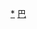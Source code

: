 {{Navbox
|name = 巴西外交
|title = {{Flagicon|BRA}} [[巴西外交]]
|listclass = hlist
|image = [[Image:Coat of arms of Brazil.svg|90px|巴西國徽]]

|group1=非洲
|list1= 
* {{link-en|阿爾及利亞－巴西關係|Algeria–Brazil relations|阿爾及利亞}}
* [[安哥拉－巴西關係|安哥拉]]
* {{link-pt|巴西－貝寧關係|Relações entre Benim e Brasil|貝寧}}
* {{link-en|巴西－佛德角關係|Brazil–Cape Verde relations|佛德角}}
* {{link-en|巴西－剛果民主共和國關係|Brazil–Democratic Republic of Congo relations|剛果民主共和國}}
* {{link-en|巴西－埃及關係|Brazil–Egypt relations|埃及}}
* {{link-pt|巴西－赤道幾內亞關係|Relações entre Brasil e Guiné Equatorial|赤道幾內亞}}
* {{link-en|巴西－肯尼亞關係|Brazil–Kenya relations|肯尼亞}}
* {{link-pt|巴西－利比亞關係|Relações entre Brasil e Líbia|利比亞}}
* {{link-pt|巴西－莫桑比克關係|Relações entre Brasil e Moçambique|莫桑比克}}
* {{link-en|巴西－尼日利亞關係|Brazil–Nigeria relations|尼日利亞}}
* {{link-en|巴西－南非關係|Brazil–South Africa relations|南非}}
* {{link-pt|巴西－蘇丹關係|Relações entre Brasil e Sudão|蘇丹}}
* {{link-pt|巴西－南蘇丹關係|Relações entre Brasil e Sudão do Sul|南蘇丹}}

|group2 = 美洲
|list2 = 
* {{link-en|巴西－阿根廷關係|Argentina–Brazil relations|阿根廷}}
* {{link-en|巴西－巴巴多斯關係|Barbados–Brazil relations|巴巴多斯}}
* {{link-pt|巴西－玻利維亞關係|Relações entre Bolívia e Brasil|玻利維亞}}
* {{link-en|巴西－加拿大關係|Brazil–Canada relations|加拿大}}
* {{link-en|巴西－智利關係|Brazil–Chile relations|智利}}
* {{link-en|巴西－哥倫比亞關係|Brazil–Colombia relations|哥倫比亞}}
* [[巴西－哥斯達黎加關係|哥斯達黎加]]
* {{link-en|巴西－古巴關係|Brazil–Cuba relations|古巴}}
* {{link-pt|巴西－厄瓜多爾關係|Relações entre Brasil e Equador|厄瓜多爾}}
* {{link-en|巴西－圭也那關係|Brazil–Guyana relations|圭也那}}
* {{link-pt|巴西－海地關係|Relações entre Brasil e Haiti|海地}}
* {{link-pt|巴西－洪都拉斯關係|Relações entre Brasil e Honduras|洪都拉斯}}
* {{link-en|巴西－牙買加關係|Brazil–Jamaica relations|牙買加}}
* {{link-en|巴西－墨西哥關係|Brazil–Mexico relations|墨西哥}}
* {{link-en|巴西－巴拉圭關係|Brazil–Paraguay relations|巴拉圭}}
* {{link-pt|巴西－秘魯關係|Relações entre Brasil e Peru|秘魯}}
* {{link-en|巴西－蘇里南關係|Brazil–Suriname relations|蘇里南}}
* {{link-en|巴西－美國關係|Brazil–United States relations|美國}}
* {{link-en|巴西－烏拉圭關係|Brazil–Uruguay relations|烏拉圭}}
* {{link-pt|巴西－委內瑞拉關係|Relações entre Brasil e Venezuela|委內瑞拉}}

|group3=亞洲
|list3= 
* {{link-en|亞美尼亞－巴西關係|Armenia–Brazil relations|亞美尼亞}}
* {{link-en|阿塞拜疆－巴西關係|Azerbaijan–Brazil relations|阿塞拜疆}}
* {{link-en|孟加拉－巴西關係|Bangladesh–Brazil relations|孟加拉}}
* {{link-pt|不丹－巴西關係|Relações entre Brasil e Butão|不丹}}
* [[柬埔寨－巴西關係|柬埔寨]]
* [[中國－巴西關係|中華人民共和國]]（[[澳門與巴西關係|澳門]]）
* {{link-en|巴西－東帝汶關係|Brazil–East Timor relations|東帝汶}}
* [[巴西－印度關係|印度]]
* {{link-en|巴西－印度尼西亞關係|Brazil–Indonesia relations|印度尼西亞}}
* [[巴西－伊朗關係|伊朗]]
* {{link-en|巴西－伊拉克關係|Brazil–Iraq relations|伊拉克}}
* {{link-en|巴西－以色列關係|Brazil–Israel relations|以色列}}
* [[日本－巴西關係|日本]]
* {{link-pt|巴西－黎巴嫩關係|Relações entre Brasil e Líbano|黎巴嫩}}
* {{link-en|巴西－馬來西亞關係|Brazil–Malaysia relations|馬來西亞}}
* [[巴西－朝鮮關係|朝鮮]]
* {{link-en|巴西－巴基斯坦關係|Brazil–Pakistan relations|巴基斯坦}}
* {{link-en|巴西－巴勒斯坦關係|Brazil–Palestine relations|巴勒斯坦}}
* {{link-en|巴西－菲律賓關係|Brazil–Philippines relations|菲律賓}}
* [[新加坡－巴西關係|新加坡]]
* [[巴西－韓國關係|韓國]]
* {{link-pt|巴西－敘利亞關係|Relações entre Brasil e Síria|敘利亞}}
* [[中華民國與巴西關係|中華民國]]
* {{link-en|巴西－土耳其關係|Brazil–Turkey relations|土耳其}}

|group4 = 歐洲
|list4 = 
* {{link-en|阿爾巴尼亞－巴西關係|Albania–Brazil relations|阿爾巴尼亞}}
* {{link-en|巴西－丹麥關係|Brazil–Denmark relations|丹麥}}
* [[巴西－法國關係|法國]]
* {{link-en|巴西－德國關係|Brazil–Germany relations|德國}}
* {{link-en|巴西－希臘關係|Brazil–Greece relations|希臘}}
* {{link-en|巴西－愛爾蘭關係|Brazil–Ireland relations|愛爾蘭}}
* {{link-en|巴西－意大利關係|Brazil–Italy relations|意大利}}
* [[巴西－立陶宛關係|立陶宛]]
* {{link-en|巴西－波蘭關係|Brazil–Poland relations|波蘭}}
* [[巴西－葡萄牙關係|葡萄牙]]
* {{link-en|巴西－俄羅斯關係|Brazil–Russia relations|俄羅斯}}
* [[巴西－塞爾維亞關係|塞爾維亞]]
* [[巴西－斯洛文尼亞關係|斯洛維尼亞]]
* {{link-en|巴西－西班牙關係|Brazil–Spain relations|西班牙}}
* {{link-en|巴西－瑞典關係|Brazil–Sweden relations|瑞典}}
* {{link-en|巴西－烏克蘭關係|Brazil–Ukraine relations|烏克蘭}}
* {{link-en|巴西－英國關係|Brazil–United Kingdom relations|英國}}

|group5=大洋洲
|list5=
* [[澳大利亞－巴西關係|-{zh-cn:澳大利亚; zh-hk:澳洲; zh-tw:澳洲}-]]
* {{link-en|巴西－紐西蘭關係|Brazil–New Zealand relations|紐西蘭}}

|group6 = 國際組織
|list6  = 
* {{link-en|巴西－歐盟關係|Brazil–European Union relations|歐盟}}
* {{link-en|巴西與聯合國|Brazil and the United Nations|聯合國}}
* [[四國聯盟|G4]]
* [[八國集團同五國|G8+5]]
* [[二十國集團|G20]]
* [[金磚五國]]
* [[IBSA對話論壇|IBSA]]
* [[葡萄牙語國家共同體|CPLP]]
* [[南方共同市場]]
* [[南美洲國家聯盟|Unasul]]

|group7 = 相關題目
|list7  = 
* [[巴西外交部|巴西對外關係部]]
* {{link-en|巴西駐外機構列表|List of diplomatic missions of Brazil|巴西駐外}}
* [[駐巴西外交機構列表|駐巴西]]
* [[聯合國安全理事會改革|安理會改革]]
* [[巴西南極屬地]]
* {{link-en|巴西與大殺傷力武器|Brazil and weapons of mass destruction}}

|belowstyle = background:saffron;
|below = [http://www.itamaraty.gov.br/ 巴西對外關係部官方網站]
}}<noinclude>

[[Category:巴西外交|*]]
[[Category:各国外交导航模板|巴]]
</noinclude>